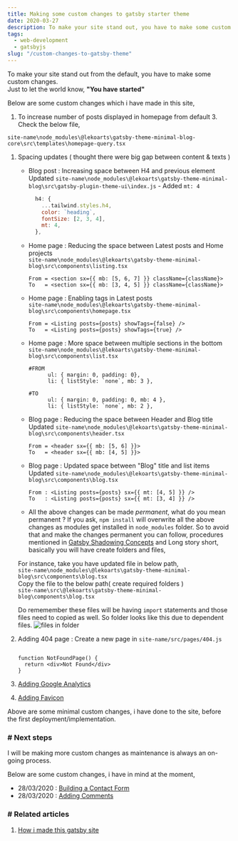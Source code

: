 ```yaml
---
title: Making some custom changes to gatsby starter theme
date: 2020-03-27
description: To make your site stand out, you have to make some custom changes 
tags:
  - web-development
  - gatsbyjs
slug: "/custom-changes-to-gatsby-theme"
---
```


To make your site stand out from the default, you have to make some custom changes.    
Just to let the world know, **"You have started"**

Below are some custom changes which i have made in this site, 

1. To increase number of posts displayed in homepage from default 3. Check the below file, 
  ```text
  site-name\node_modules\@lekoarts\gatsby-theme-minimal-blog-core\src\templates\homepage-query.tsx
  ```

1. Spacing updates ( thought there were big gap between content & texts )
    + Blog post : Increasing space between H4 and previous element    
      Updated `site-name\node_modules\@lekoarts\gatsby-theme-minimal-blog\src\gatsby-plugin-theme-ui\index.js` - Added `mt: 4`    

      ```js
        h4: {
          ...tailwind.styles.h4,
          color: `heading`,
          fontSize: [2, 3, 4],
          mt: 4,
        },
      ```    

    + Home page : Reducing the space between Latest posts and Home projects    
    ```site-name\node_modules\@lekoarts\gatsby-theme-minimal-blog\src\components\listing.tsx```

      ```text
      From = <section sx={{ mb: [5, 6, 7] }} className={className}>
      To   = <section sx={{ mb: [3, 4, 5] }} className={className}>
      ```    
      
    + Home page : Enabling tags in Latest posts    
    ```site-name\node_modules\@lekoarts\gatsby-theme-minimal-blog\src\components\homepage.tsx```

      ```text
      From = <Listing posts={posts} showTags={false} />
      To   = <Listing posts={posts} showTags={true} />
      ```    
      
    + Home page : More space between multiple sections in the bottom    
    ```site-name\node_modules\@lekoarts\gatsby-theme-minimal-blog\src\components\list.tsx```

      ```text
      #FROM 
            ul: { margin: 0, padding: 0},
            li: { listStyle: `none`, mb: 3 },

      #TO
            ul: { margin: 0, padding: 0, mb: 4 },
            li: { listStyle: `none`, mb: 2 },
      ```    

    + Blog page : Reducing the space between Header and Blog title    
      Updated ```site-name\node_modules\@lekoarts\gatsby-theme-minimal-blog\src\components\header.tsx``` 

      ```text
      From = <header sx={{ mb: [5, 6] }}>
      To   = <header sx={{ mb: [4, 5] }}>
      ```    

    + Blog page : Updated space between "Blog" title and list items    
      Updated ```site-name\node_modules\@lekoarts\gatsby-theme-minimal-blog\src\components\blog.tsx```

      ```text 
      From : <Listing posts={posts} sx={{ mt: [4, 5] }} />
      To   : <Listing posts={posts} sx={{ mt: [3, 4] }} />
      ```    
    + All the above changes can be made *permanent*, what do you mean permanent ? If you ask, `npm install` will overwrite all the above changes as modules get installed in `node_modules` folder. So to avoid that and make the changes permanent you can follow, procedures mentioned in [Gatsby Shadowing Concepts](https://www.gatsbyjs.org/docs/themes/shadowing/) and Long story short, basically you will have create folders and files, 

    For instance, take you have updated file in below path,    
    `site-name\node_modules\@lekoarts\gatsby-theme-minimal-blog\src\components\blog.tsx`    
    Copy the file to the below path( create required folders )    
    `site-name\src\@lekoarts\gatsby-theme-minimal-blog\components\blog.tsx`

     Do rememember these files will be having `import` statements and those files need to copied as well. So folder looks like this due to dependent files. 
     ![files in folder](./cc1.PNG)  

1. Adding 404 page : Create a new page in `site-name/src/pages/404.js` 
    ```text

    function NotFoundPage() {
      return <div>Not Found</div>
    }

    ```

1. [Adding Google Analytics](/google-analytics)

1. [Adding Favicon](/adding-favicon-to-gatsby)

Above are some minimal custom changes, i have done to the site, before the first deployment/implementation. 

### # Next steps 

I will be making more custom changes as maintenance is always an on-going process. 

Below are some custom changes, i have in mind at the moment, 

* 28/03/2020 : [Building a Contact Form](https://www.gatsbyjs.org/docs/building-a-contact-form/)
* 28/03/2020 : [Adding Comments](https://www.gatsbyjs.org/docs/adding-comments/)


### # Related articles
1. [How i made this gatsby site](./how-i-made-this-site)
